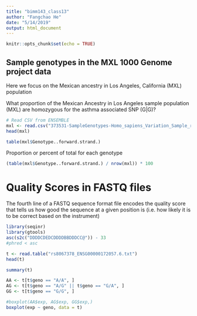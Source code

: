 ```yaml
---
title: "bimm143_class13"
author: "Fangchao He"
date: "5/14/2019"
output: html_document
---
```


```r
knitr::opts_chunk$set(echo = TRUE)
```
## Sample genotypes in the MXL 1000 Genome project data

Here we focus on the Mexican ancestry in Los Angeles, California (MXL) population

What proportion of the Mexican Ancestry in Los Angeles sample population (MXL) are homozygous for the asthma associated SNP (G|G)?

```r
# Read CSV from ENSEMBLE
mxl <- read.csv("373531-SampleGenotypes-Homo_sapiens_Variation_Sample_rs8067378.csv")
head(mxl)

```

```r
table(mxl$Genotype..forward.strand.)
```

Proportion or percent of total for each genotype
```r
(table(mxl$Genotype..forward.strand.) / nrow(mxl)) * 100
```

# Quality Scores in FASTQ files

The fourth line of a FASTQ sequence format file encodes the quality score that tells us how good the sequence at a given position is (i.e. how likely it is to be correct based on the instrument)
```r
library(seqinr)
library(gtools)
asc(s2c("DDDDCDEDCDDDDBBDDDCC@")) - 33
#phred < asc

```

```r
t <- read.table("rs8067378_ENSG00000172057.6.txt")
head(t)
```

```r
summary(t)
```

```r
AA <- t[t$geno == "A/A", ]
AG <- t[t$geno == "A/G" || t$geno == "G/A", ]
GG <- t[t$geno == "G/G", ]
```

```r
#boxplot(AA$exp, AG$exp, GG$exp,)
boxplot(exp ~ geno, data = t)
```